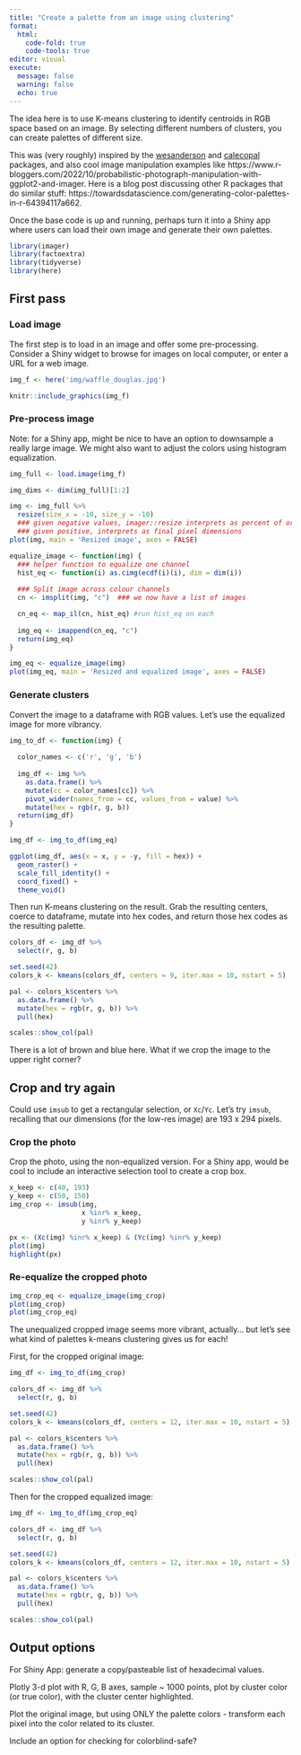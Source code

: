 ```yaml
---
title: "Create a palette from an image using clustering"
format: 
  html:
    code-fold: true
    code-tools: true
editor: visual
execute:
  message: false
  warning: false
  echo: true
---
```


The idea here is to use K-means clustering to identify centroids in RGB space based on an image. By selecting different numbers of clusters, you can create palettes of different size.

This was (very roughly) inspired by the [wesanderson](https://github.com/karthik/wesanderson) and [calecopal](https://github.com/an-bui/calecopal) packages, and also cool image manipulation examples like https://www.r-bloggers.com/2022/10/probabilistic-photograph-manipulation-with-ggplot2-and-imager.  Here is a blog post discussing other R packages that do similar stuff: https://towardsdatascience.com/generating-color-palettes-in-r-64394117a662.

Once the base code is up and running, perhaps turn it into a Shiny app where users can load their own image and generate their own palettes.

```r
library(imager)
library(factoextra)
library(tidyverse)
library(here)
```

## First pass

### Load image

The first step is to load in an image and offer some pre-processing.  Consider a Shiny widget to browse for images on local computer, or enter a URL for a web image.

```r
img_f <- here('img/waffle_douglas.jpg')

knitr::include_graphics(img_f)
```

### Pre-process image

Note: for a Shiny app, might be nice to have an option to downsample a really large image. We might also want to adjust the colors using histogram equalization.

```r
img_full <- load.image(img_f)

img_dims <- dim(img_full)[1:2]

img <- img_full %>%
  resize(size_x = -10, size_y = -10)
  ### given negative values, imager::resize interprets as percent of original image
  ### given positive, interprets as final pixel dimensions
plot(img, main = 'Resized image', axes = FALSE)

equalize_image <- function(img) {
  ### helper function to equalize one channel
  hist_eq <- function(i) as.cimg(ecdf(i)(i), dim = dim(i))
  
  ### Split image across colour channels
  cn <- imsplit(img, "c")  ### we now have a list of images

  cn_eq <- map_il(cn, hist_eq) #run hist_eq on each
  
  img_eq <- imappend(cn_eq, "c")
  return(img_eq)
}

img_eq <- equalize_image(img)
plot(img_eq, main = 'Resized and equalized image', axes = FALSE)
```

### Generate clusters

Convert the image to a dataframe with RGB values. Let's use the equalized image for more vibrancy.

```r
img_to_df <- function(img) {
  
  color_names <- c('r', 'g', 'b')
  
  img_df <- img %>% 
    as.data.frame() %>% 
    mutate(cc = color_names[cc]) %>%
    pivot_wider(names_from = cc, values_from = value) %>%
    mutate(hex = rgb(r, g, b))
  return(img_df)
}

img_df <- img_to_df(img_eq)

ggplot(img_df, aes(x = x, y = -y, fill = hex)) +
  geom_raster() +
  scale_fill_identity() +
  coord_fixed() +
  theme_void()

```

Then run K-means clustering on the result. Grab the resulting centers, coerce to dataframe, mutate into hex codes, and return those hex codes as the resulting palette.

```r
colors_df <- img_df %>%
  select(r, g, b)

set.seed(42)
colors_k <- kmeans(colors_df, centers = 9, iter.max = 10, nstart = 5)

pal <- colors_k$centers %>%
  as.data.frame() %>%
  mutate(hex = rgb(r, g, b)) %>%
  pull(hex)

scales::show_col(pal)

```

There is a lot of brown and blue here. What if we crop the image to the upper right corner?

## Crop and try again

Could use `imsub` to get a rectangular selection, or `Xc`/`Yc`. Let's try `imsub`, recalling that our dimensions (for the low-res image) are 193 x 294 pixels.

### Crop the photo

Crop the photo, using the non-equalized version. For a Shiny app, would be cool to include an interactive selection tool to create a crop box.

```r
x_keep <- c(40, 193)
y_keep <- c(50, 150)
img_crop <- imsub(img,
                  x %inr% x_keep,
                  y %inr% y_keep)

px <- (Xc(img) %inr% x_keep) & (Yc(img) %inr% y_keep)
plot(img)
highlight(px)
```

### Re-equalize the cropped photo

```r
img_crop_eq <- equalize_image(img_crop)
plot(img_crop)
plot(img_crop_eq)
```

The unequalized cropped image seems more vibrant, actually... but let's see what kind of palettes k-means clustering gives us for each!

First, for the cropped original image:

```r
img_df <- img_to_df(img_crop)

colors_df <- img_df %>%
  select(r, g, b)

set.seed(42)
colors_k <- kmeans(colors_df, centers = 12, iter.max = 10, nstart = 5)

pal <- colors_k$centers %>%
  as.data.frame() %>%
  mutate(hex = rgb(r, g, b)) %>%
  pull(hex)

scales::show_col(pal)

```

Then for the cropped equalized image:

```r
img_df <- img_to_df(img_crop_eq)

colors_df <- img_df %>%
  select(r, g, b)

set.seed(42)
colors_k <- kmeans(colors_df, centers = 12, iter.max = 10, nstart = 5)

pal <- colors_k$centers %>%
  as.data.frame() %>%
  mutate(hex = rgb(r, g, b)) %>%
  pull(hex)

scales::show_col(pal)

```

## Output options

For Shiny App: generate a copy/pasteable list of hexadecimal values.

Plotly 3-d plot with R, G, B axes, sample ~ 1000 points, plot by cluster color (or true color), with the cluster center highlighted.

Plot the original image, but using ONLY the palette colors - transform each pixel into the color related to its cluster.

Include an option for checking for colorblind-safe?
